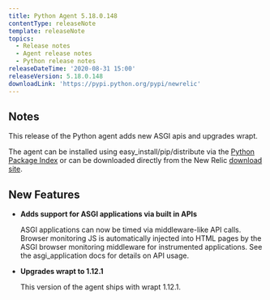```yaml
---
title: Python Agent 5.18.0.148
contentType: releaseNote
template: releaseNote
topics:
  - Release notes
  - Agent release notes
  - Python release notes
releaseDateTime: '2020-08-31 15:00'
releaseVersion: 5.18.0.148
downloadLink: 'https://pypi.python.org/pypi/newrelic'
---
```


## Notes

This release of the Python agent adds new ASGI apis and upgrades wrapt.

The agent can be installed using easy_install/pip/distribute via the [Python Package Index](https://pypi.python.org/pypi/newrelic) or can be downloaded directly from the New Relic [download site](http://download.newrelic.com/python_agent/release).

## New Features

* **Adds support for ASGI applications via built in APIs**

  ASGI applications can now be timed via middleware-like API calls. Browser monitoring JS is automatically injected into HTML pages by the ASGI browser monitoring middleware for instrumented applications. See the asgi_application docs for details on API usage.
* **Upgrades wrapt to 1.12.1**

  This version of the agent ships with wrapt 1.12.1.

